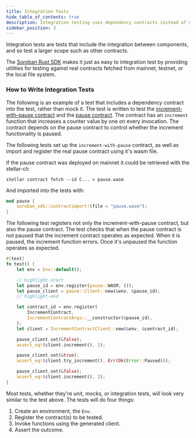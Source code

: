 ```yaml
---
title: Integration Tests
hide_table_of_contents: true
description: Integration testing uses dependency contracts instead of mocks.
sidebar_position: 3
---
```


Integration tests are tests that include the integration between components, and so test a larger scope such as other contracts.

The [Soroban Rust SDK] makes it just as easy to integration test by providing utilities for testing against real contracts fetched from mainnet, testnet, or the local file system.

### How to Write Integration Tests

The following is an example of a test that includes a dependency contract into the test, rather than mock it. The test is written to test the [increment-with-pause contract] and the [pause contract]. The contract has an `increment` function that increases a counter value by one on every invocation. The contract depends on the pause contract to control whether the increment functionality is paused.

The following tests set up the `increment-with-pause` contract, as well as import and register the real pause contract using it's wasm file.

If the pause contract was deployed on mainnet it could be retrieved with the stellar-cli:

```
stellar contract fetch --id C... > pause.wasm
```

And imported into the tests with:

```rust
mod pause {
    soroban_sdk::contractimport!(file = "pause.wasm");
}
```

The following test registers not only the increment-with-pause contract, but also the pause contract. The test checks that when the pause contract is not paused that the increment contract operates as expected. When it is paused, the increment function errors. Once it's unpaused the function operates as expected.

```rust
#[test]
fn test() {
    let env = Env::default();

    // highlight-start
    let pause_id = env.register(pause::WASM, ());
    let pause_client = pause::Client::new(&env, &pause_id);
    // highlight-end

    let contract_id = env.register(
        IncrementContract,
        IncrementContractArgs::__constructor(&pause_id),
    );
    let client = IncrementContractClient::new(&env, &contract_id);

    pause_client.set(&false);
    assert_eq!(client.increment(), 1);

    pause_client.set(&true);
    assert_eq!(client.try_increment(), Err(Ok(Error::Paused)));

    pause_client.set(&false);
    assert_eq!(client.increment(), 2);
}
```

Most tests, whether they're unit, mocks, or integration tests, will look very similar to the test above. The tests will do four things:

1. Create an environment, the `Env`.
2. Register the contract(s) to be tested.
3. Invoke functions using the generated client.
4. Assert the outcome.

[increment-with-pause contract]: https://github.com/stellar/soroban-examples/blob/main/increment-with-pause/src/lib.rs
[pause contract]: https://github.com/stellar/soroban-examples/blob/main/pause/src/lib.rs
[Integration Tests]: ./integration-tests
[Making Cross-Contract Calls]: ../conventions/cross-contract
[Soroban Rust SDK]: ../../../tools/sdks/library#soroban-rust-sdk
